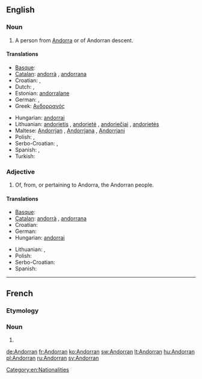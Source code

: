 {{also|andorran}}
==English==

===Noun===
{{en-noun}}

# A person from [[Andorra]] or of Andorran descent.

====Translations====
{{trans-top|person from Andorra}}
* [[Basque]]: {{t|eu|andorratar}}
* [[Catalan]]: [[andorrà]] {{m}}, [[andorrana]] {{f}}
* Croatian: {{t|hr|Andorac|m}}, {{t|hr|Andorka|f}}
* Dutch: {{t+|nl|Andorrees|m}}, {{t|nl|Andorrese|f}}
* Estonian: [[andorralane]]
* German: {{t+|de|Andorraner|m}}, {{t+|de|Andorranerin|f}}
* Greek: [[Ανδορρανός]]
{{trans-mid}}
* Hungarian: [[andorrai]]
* Lithuanian: [[andorietis]] {{m}}, [[andorietė]] {{f}}, [[andoriečiai]] {{m|p}}, [[andorietės]] {{f|p}}
* Maltese: [[Andorrjan]] {{m}}, [[Andorrjana]] {{f}}, [[Andorrjani]] {{p}}
* Polish: {{t+|pl|Andorczyk|m}},  {{t|pl|Andorka|f}}
* Serbo-Croatian: {{t|sh|Andorac|m}}, {{t|sh|Andorka|f}}
* Spanish: {{t+|es|andorrano|m}}, {{t-|es|andorrana|f}}
* Turkish: {{t+|tr|Andorralı}}
{{trans-bottom}}

===Adjective===
{{en-adj|-}}

# Of, from, or pertaining to Andorra, the Andorran people.

====Translations====
{{trans-top|pertaining to Andorra}}
* [[Basque]]: {{t|eu|andorratar}}
* [[Catalan]]: [[andorrà]] {{m}}, [[andorrana]] {{f}}
* Croatian: {{t|hr|andorski}}
* German: {{t+|de|andorranisch}}
* Hungarian: [[andorrai]]
{{trans-mid}}
* Lithuanian: {{t+|lt|andorietiškas|m|xs=Lithuanian}}, {{t+|lt|andorietiška|f|xs=Lithuanian}}
* Polish: {{t+|pl|andorski|m}}
* Serbo-Croatian: {{t|sh|andorski}}
* Spanish: {{t+|es|andorrano}}
{{trans-bottom}}

[[Category:en:Nationalities]]

----

==French==

===Etymology===
{{suffix|lang=fr|Andorre|an}}

===Noun===
{{fr-noun|m|f=Andorrane}}

# {{l|en|Andorran}}

[[de:Andorran]]
[[fr:Andorran]]
[[ko:Andorran]]
[[sw:Andorran]]
[[lt:Andorran]]
[[hu:Andorran]]
[[pl:Andorran]]
[[ru:Andorran]]
[[sv:Andorran]]